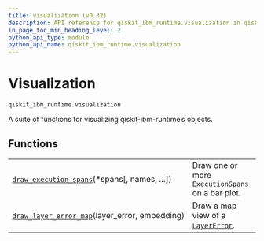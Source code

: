 ```yaml
---
title: visualization (v0.32)
description: API reference for qiskit_ibm_runtime.visualization in qiskit-ibm-runtime v0.32
in_page_toc_min_heading_level: 2
python_api_type: module
python_api_name: qiskit_ibm_runtime.visualization
---
```


<span id="visualization-qiskit-ibm-runtime-visualization" />

<span id="module-qiskit_ibm_runtime.visualization" />

# Visualization

`qiskit_ibm_runtime.visualization`

A suite of functions for visualizing qiskit-ibm-runtime’s objects.

## Functions

|                                                                                                                                                                  |                                                                                                                                                           |
| ---------------------------------------------------------------------------------------------------------------------------------------------------------------- | --------------------------------------------------------------------------------------------------------------------------------------------------------- |
| [`draw_execution_spans`](qiskit_ibm_runtime.visualization.draw_execution_spans "qiskit_ibm_runtime.visualization.draw_execution_spans")(\*spans\[, names, ...])  | Draw one or more [`ExecutionSpans`](qiskit_ibm_runtime.execution_span.ExecutionSpans "qiskit_ibm_runtime.execution_span.ExecutionSpans") on a bar plot.   |
| [`draw_layer_error_map`](qiskit_ibm_runtime.visualization.draw_layer_error_map "qiskit_ibm_runtime.visualization.draw_layer_error_map")(layer\_error, embedding) | Draw a map view of a [`LayerError`](qiskit_ibm_runtime.utils.noise_learner_result.LayerError "qiskit_ibm_runtime.utils.noise_learner_result.LayerError"). |

